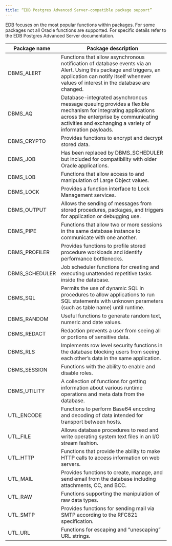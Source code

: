```yaml
---
title: “EDB Postgres Advanced Server-compatible package support”
---
```


EDB focuses on the most popular functions within packages. For some packages not all Oracle functions are supported. For specific details refer to the EDB Postgres Advanced Server documentation.

| Package name   | Package description |
|----------------|---------------------|
| DBMS_ALERT     | Functions that allow asynchronous notification of database events via an Alert. Using this package and triggers, an application can notify itself whenever values of interest in the database are changed. |
| DBMS_AQ        | Database-integrated asynchronous message queuing provides a flexible mechanism for integrating applications across the enterprise by communicating activities and exchanging a variety of information payloads. |
| DBMS_CRYPTO    | Provides functions to encrypt and decrypt stored data. |
| DBMS_JOB       | Has been replaced by DBMS_SCHEDULER but included for compatibility with older Oracle applications. |
| DBMS_LOB       | Functions that allow access to and manipulation of Large Object values. |
| DBMS_LOCK      | Provides a function interface to Lock Management services. |
| DBMS_OUTPUT    | Allows the sending of messages from stored procedures, packages, and triggers for application or debugging use. |
| DBMS_PIPE      | Functions that allow two or more sessions in the same database instance to communicate with one another. |
| DBMS_PROFILER  | Provides functions to profile stored procedure workloads and identify performance bottlenecks. |
| DBMS_SCHEDULER | Job scheduler functions for creating and executing unattended repetitive tasks inside the database. |
| DBMS_SQL       | Permits the use of dynamic SQL in procedures to allow applications to run SQL statements with unknown parameters (such as table name) until runtime. |
| DBMS_RANDOM    | Useful functions to generate random text, numeric and date values. | 
| DBMS_REDACT    | Redaction prevents a user from seeing all or portions of sensitive data. | 
| DBMS_RLS       | Implements row level security functions in the database blocking users from seeing each other’s data in the same application.| 
| DBMS_SESSION   | Functions with the ability to enable and disable roles. |
| DBMS_UTILITY   | A collection of functions for getting information about various runtime operations and meta data from the database. |
| UTL_ENCODE     | Functions to perform Base64 encoding and decoding of data intended for transport between hosts. |
| UTL_FILE       | Allows database procedures to read and write operating system text files in an I/O stream fashion. |
| UTL_HTTP       | Functions that provide the ability to make HTTP calls to access information on web servers. |
| UTL_MAIL       | Provides functions to create, manage, and send email from the database including attachments, CC, and BCC. |
| UTL_RAW        | Functions supporting the manipulation of raw data types. | 
|UTL_SMTP        | Provides functions for sending mail via SMTP according to the RFC821 specification. |
| UTL_URL        | Functions for escaping and “unescaping” URL strings. |
